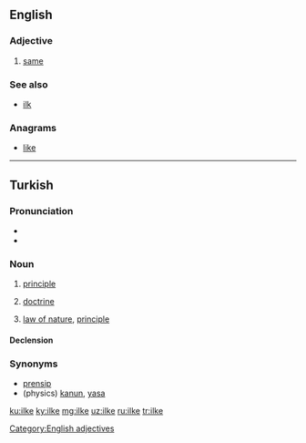 {{also|İlke}}
==English==

===Adjective===
{{en-adj|-}}

# {{context|obsolete|lang=en}} [[same]]
#: {{rfquotek|Geoffrey Chaucer}}

===See also===
* [[ilk]]

===Anagrams===
* [[like#English|like]]

----

==Turkish==

===Pronunciation===
* {{IPA|[il.ˈce]|lang=tr}}
* {{hyphenation|il|ke|lang=tr}}

===Noun===
{{tr-noun|yi|ler}}

# [[principle]]
# {{context|philosophy|lang=tr}} [[doctrine]]
# {{context|physics|lang=tr}} [[law of nature]], [[principle]]

====Declension====
{{tr-noun-v|e|d|pred=-|poss=+}}

===Synonyms===

* [[prensip]]
* (physics) [[kanun]], [[yasa]]

[[Category:English adjectives]]

[[ku:ilke]]
[[ky:ilke]]
[[mg:ilke]]
[[uz:ilke]]
[[ru:ilke]]
[[tr:ilke]]